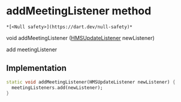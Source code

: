 # addMeetingListener method

    *[<Null safety>](https://dart.dev/null-safety)*

void addMeetingListener
([HMSUpdateListener](../../model_hms_update_listener/HMSUpdateListener-class) newListener)

<p>add meetingListener</p>

## Implementation

```dart
static void addMeetingListener(HMSUpdateListener newListener) {
  meetingListeners.add(newListener);
}
```
